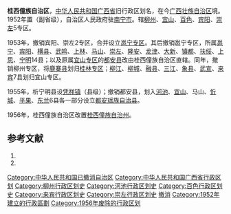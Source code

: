 '''桂西僮族自治区'''，[[中华人民共和国|中华人民共和国]][[廣西省_(中華人民共和國)|广西省]]旧行政区划名，在今[[广西壮族自治区|广西壮族自治区]]境。1952年置（副省级），自治区人民政府驻[[南宁市|南宁市]]。辖[[柳州专区|柳州]]、[[宜山专区|宜山]]、[[百色专区|百色]]、[[宾阳专区|宾阳]]、[[崇左专区|崇左]]5专区。

1953年，撤销宾阳、崇左2专区，合并设立[[邕宁专区|邕宁专区]]。其后撤销邕宁专区，所属[[邕宁县|邕宁]]、[[宾阳县|宾阳]]、[[横县|横县]]、[[武鸣县|武鸣]]、[[上林县|上林]]、[[马山县|马山]]、[[崇左县|崇左]]、[[隆安县|隆安]]、[[龙津县|龙津]]、[[大新县|大新]]、[[镇都县|镇都]]、[[扶绥县|扶绥]]、[[上思县|上思]]、[[宁明县|宁明]]14县；以及原属[[宜山专区|宜山专区]]的[[都安县|都安县]]改由桂西僮族自治区直辖。同年，撤销柳州专区，将[[鹿寨县|鹿寨县]]划归[[桂林专区|桂林专区]]；[[柳江县|柳江]]、[[柳城县|柳城]]、[[融县|融县]]、[[三江县|三江]]、[[象县|象县]]、[[武宣县|武宣]]、[[来宾县|来宾]]7县划归宜山专区。

1955年，析宁明县设[[凭祥镇|凭祥镇]]（县级）；撤销都安县，划入[[河池县|河池]]、[[宜山县|宜山]]、马山、[[忻城县|忻城]]、[[平果县|平果]]、[[东兰县|东兰]]6县各一部分设立[[都安瑶族自治县|都安瑶族自治县]]。

1956年，桂西僮族自治区改置[[桂西僮族自治州|桂西僮族自治州]]。

== 参考文献 ==
# {{Cite book | author = 戴均良等 | title = 《中国古今地名大词典》 | location = 上海 | publisher = 上海辞书出版社 | date = 2005 | language = zh-hans }}
# {{Cite book | author = 史为乐 | title = 《中华人民共和国政区沿革（1949-2002）》 | location = 北京 | publisher = 人民出版社 | date = 2006 | language = zh-hans }}
{{中华人民共和国副省级行政区}}
{{DEFAULTSORT:G}}
[[Category:中华人民共和国已撤消自治区|Category:中华人民共和国已撤消自治区]]
[[Category:中华人民共和国广西省行政区划|Category:中华人民共和国广西省行政区划]]
[[Category:柳州行政区划史|Category:柳州行政区划史]]
[[Category:河池行政区划史|Category:河池行政区划史]]
[[Category:百色行政区划史|Category:百色行政区划史]]
[[Category:来宾行政区划史|Category:来宾行政区划史]]
[[Category:崇左行政区划史|Category:崇左行政区划史]]
[[Category:中国壮族自治地方|撤消]]
[[Category:1952年建立的行政區劃|Category:1952年建立的行政區劃]]
[[Category:1956年废除的行政区划|Category:1956年废除的行政区划]]